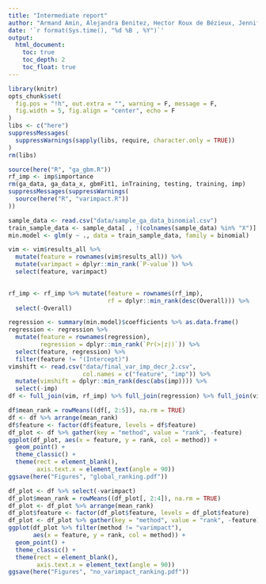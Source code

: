 ```yaml
---
title: "Intermediate report"
author: "Armand Amin, Alejandra Benitez, Hector Roux de Bézieux, Jennifer Wiederspahn"
date: '`r format(Sys.time(), "%d %B , %Y")`'
output:
  html_document:
    toc: true
    toc_depth: 2
    toc_float: true
---
```


```r
library(knitr)
opts_chunk$set(
  fig.pos = "!h", out.extra = "", warning = F, message = F,
  fig.width = 5, fig.align = "center", echo = F
)
libs <- c("here")
suppressMessages(
  suppressWarnings(sapply(libs, require, character.only = TRUE))
)
rm(libs)
```


```r
source(here("R", "ga_gbm.R"))
rf_imp <- imp$importance
rm(ga_data, ga_data_x, gbmFit1, inTraining, testing, training, imp)
suppressMessages(suppressWarnings(
  source(here("R", "varimpact.R"))
))

sample_data <- read.csv("data/sample_ga_data_binomial.csv")
train_sample_data <- sample_data[ , !(colnames(sample_data) %in% "X")]
min.model <- glm(y ~ ., data = train_sample_data, family = binomial)
```

```r
vim <- vim$results_all %>% 
  mutate(feature = rownames(vim$results_all)) %>%
  mutate(varimpact = dplyr::min_rank(`P-value`)) %>%
  select(feature, varimpact)
  

rf_imp <- rf_imp %>% mutate(feature = rownames(rf_imp),
                            rf = dplyr::min_rank(desc(Overall))) %>%
  select(-Overall)

regression <- summary(min.model)$coefficients %>% as.data.frame()
regression <- regression %>%
  mutate(feature = rownames(regression),
         regression = dplyr::min_rank(`Pr(>|z|)`)) %>%
  select(feature, regression) %>%
  filter(feature != "(Intercept)")
vimshift <- read.csv("data/final_var_imp_decr_2.csv",
                     col.names = c("feature", "imp")) %>%
  mutate(vimshift = dplyr::min_rank(desc(abs(imp)))) %>%
  select(-imp)
df <- full_join(vim, rf_imp) %>% full_join(regression) %>% full_join(vimshift)
```


```r
df$mean_rank = rowMeans((df[, 2:5]), na.rm = TRUE)
df <- df %>% arrange(mean_rank)
df$feature <- factor(df$feature, levels = df$feature)
df_plot <- df %>% gather(key = "method", value = "rank", -feature)
ggplot(df_plot, aes(x = feature, y = rank, col = method)) +
  geom_point() + 
  theme_classic() +
  theme(rect = element_blank(),
        axis.text.x = element_text(angle = 90))
ggsave(here("Figures", "global_ranking.pdf"))
```

```r
df_plot <- df %>% select(-varimpact)
df_plot$mean_rank = rowMeans((df_plot[, 2:4]), na.rm = TRUE)
df_plot <- df_plot %>% arrange(mean_rank)
df_plot$feature <- factor(df_plot$feature, levels = df_plot$feature)
df_plot <- df_plot %>% gather(key = "method", value = "rank", -feature)
ggplot(df_plot %>% filter(method != "varimpact"),
       aes(x = feature, y = rank, col = method)) +
  geom_point() + 
  theme_classic() +
  theme(rect = element_blank(),
        axis.text.x = element_text(angle = 90))
ggsave(here("Figures", "no_varimpact_ranking.pdf"))
```
